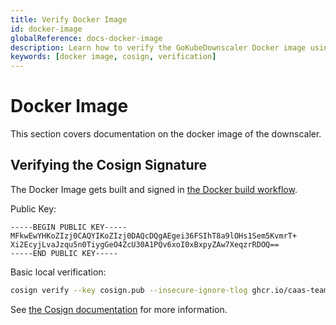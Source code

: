 ```yaml
---
title: Verify Docker Image
id: docker-image
globalReference: docs-docker-image
description: Learn how to verify the GoKubeDownscaler Docker image using Cosign.
keywords: [docker image, cosign, verification]
---
```


# Docker Image

This section covers documentation on the docker image of the downscaler.

## Verifying the Cosign Signature

The Docker Image gets built and signed in [the Docker build workflow](ref:contributing-github-workflows#docker-build).

Public Key:

```text title="cosign.pub"
-----BEGIN PUBLIC KEY-----
MFkwEwYHKoZIzj0CAQYIKoZIzj0DAQcDQgAEgei36FSIhT8a9lOHs1Sem5KvmrT+
Xi2EcyjLvaJzqu5n0TiygGeO4ZcU30A1PQv6xoI0xBxpyZAw7XeqzrRDOQ==
-----END PUBLIC KEY-----
```

Basic local verification:

```bash
cosign verify --key cosign.pub --insecure-ignore-tlog ghcr.io/caas-team/gokubedownscaler:latest
```

See [the Cosign documentation](https://docs.sigstore.dev/cosign/verifying/verify) for more information.
